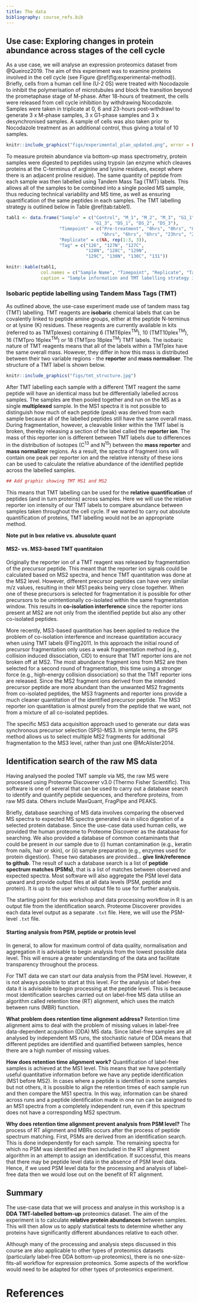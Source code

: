 ```yaml
---
title: The data
bibliography: course_refs.bib  
---
```


## Use case: Exploring changes in protein abundance across stages of the cell cycle

As a use case, we will analyse an expression proteomics dataset from @Queiroz2019.
The aim of this experiment was to examine proteins involved in the cell cycle
(see Figure \@ref(fig:experimental-method)). Briefly, cells from a human cell 
line (U-2 0S) were treated with Nocodazole to inhibit the polymerisation of
microtubules and block the transition beyond the prometaphase stage of M-phase.
After 18-hours of treatment, the cells were released from cell cycle inhibition 
by withdrawing Nocodazole. Samples were taken in triplicate at 0, 6 and 23-hours
post-withdrawl to generate 3 x M-phase samples, 3 x G1-phase samples and 3 x
desynchronised samples. A sample of cells was also taken prior to Nocodazole
treatment as an additional control, thus giving a total of 10 samples. 


```r
knitr::include_graphics("figs/experimental_plan_updated.png", error = FALSE)
```


To measure protein abundance via bottom-up mass spectrometry, protein samples 
were digested to peptides using trypsin (an enzyme which cleaves proteins at 
the C-terminus of arginine and lysine residues, except where there is an 
adjacent proline residue). The same quantity of peptide from each sample was then
labelled using Tandem Mass Tag (TMT) labels. This allows all of the samples to 
be combined into a single pooled MS sample, thus reducing technical variability
and MS time, as well as ensuring quantification of the same peptides in each 
samples. The TMT labelling strategy is outlined below in Table \@ref(tab:table1).


```r
tabl1 <- data.frame("Sample" = c("Control", "M_1", "M_2", "M_3", "G1_1", "G1_2",
                                 "G1_3", "DS_1", "DS_2", "DS_3"),
                    "Timepoint" = c("Pre-treatment", "0hrs", "0hrs", "0hrs",
                                    "6hrs", "6hrs", "6hrs", "23hrs", "23hrs", "23hrs"),
                    "Replicate" = c(NA, rep(1:3, 3)),
                    "Tag" = c("126", "127N", "127C", 
                              "128N", "128C", "129N",
                              "129C", "130N", "130C", "131"))

knitr::kable(tabl1,
             col.names = c("Sample Name", "Timepoint", "Replicate", "Tag"),
             caption = "Sample information and TMT labelling strategy in the use case experiment")

```


### Isobaric peptide labelling using Tandem Mass Tags (TMT)

As outlined above, the use-case experiment made use of tandem mass tag (TMT)
labelling. TMT reagents are **isobaric** chemical labels that can be covalently 
linked to peptide amine groups, either at the peptide N-terminus or at lysine
(K) residues. These reagents are currently available in kits (referred to as
TMTplexes) containing 6 (TMT6plex^TM^), 10 (TMT10plex^TM^), 16 (TMTpro 16plex^TM^) 
or 18 (TMTpro 18plex^TM^) TMT labels. The isobaric nature of TMT reagents means
that all of the labels within a TMTplex have the same overall mass. However, 
they differ in how this mass is distributed between their two variable regions - 
the **reporter** and **mass normaliser**. The structure of a TMT label is shown 
below. 


```r
knitr::include_graphics("figs/tmt_structure.jpg")
```


After TMT labelling each sample with a different TMT reagent the same peptide
will have an identical mass but be differentially labelled across samples. The 
samples are then pooled together and run on the MS as a single **multiplexed**
sample. In the MS1 spectra it is not possible to distinguish how much of each
peptide (peak) was derived from each sample because all of the labelled peptides
still have the same overall mass. During fragmentation, however, a cleavable linker
within the TMT label is broken, thereby releasing a section of the label called
the **reporter ion**. The mass of this reporter ion is different between TMT 
labels due to differences in the distribution of isotopes (C^13^ and N^15^)
between the **mass reporter** and **mass normalizer** regions. As a result, the 
spectra of fragment ions will contain one peak per reporter ion and the relative 
intensity of these ions can be used to calculate the relative abundance of the 
identified peptide across the labelled samples.


```r
## Add graphic showing TMT MS1 and MS2
```


This means that TMT labelling can be used for the **relative quantification** of 
peptides (and in turn proteins) across samples. Here we will use the relative
reporter ion intensity of our TMT labels to compare abundance between samples
taken throughout the cell cycle. If we wanted to carry out absolute quantification 
of proteins, TMT labelling would not be an appropriate method.

**Note** **put in box** **relative vs. abusolute quant**

#### MS2- vs. MS3-based TMT quantitaion

Originally the reporter ion of a TMT reagent was released by fragmentation of 
the precursor peptide. This meant that the reporter ion signals could be 
calculated based on MS2 spectra, and hence TMT quantitation was done at the MS2
level. However, different precursor peptides can have very similar m/z values,
resulting in their MS1 peaks being very close together. When one of these
precursors is selected for fragmentation it is possible for other precursors to
be unintentionally co-isolated within the same fragmentation window. This 
results in **co-isolation interference** since the reporter ions present at MS2
are not only from the identified peptide but also any other co-isolated peptides.

More recently, MS3-based quantitation has been applied to reduce the problem of
co-isolation interference and increase quantitation accuracy when using TMT labels
@Ting2011. In this approach the initial round of precursor fragmentation only uses 
a weak fragmentation method (e.g., collision induced dissociation, CID) to ensure
that TMT reporter ions are not broken off at MS2. The most abundance fragment ions
from MS2 are then selected for a second round of fragmentation, this time using
a stronger force (e.g., high-energy collision dissociation) so that the TMT
reporter ions are released. Since the MS2 fragment ions derived from the intended
precursor peptide are more abundant than the unwanted MS2 fragments from 
co-isolated peptides, the MS3 fragments and reporter ions provide a much cleaner
quantitation of the identified precursor peptide. The MS3 reporter ion 
quantitation is almost purely from the peptide that we want, not from a mixture
of all co-isolated peptides.

The specific MS3 data acquisition approach used to generate our data was 
synchronous precursor selection (SPS)-MS3. In simple terms, the SPS method 
allows us to select multiple MS2 fragments for additional fragmentation to the
MS3 level, rather than just one @McAlister2014.


## Identification search of the raw MS data

Having analysed the pooled TMT sample via MS, the raw MS were processed using 
Proteome Discoverer v3.0 (Thermo Fisher Scientific). This software is one of 
several that can be used to carry out a database search to identify and 
quantify peptide sequences, and therefore proteins, from raw MS data. Others 
include MaxQuant, FragPipe and PEAKS. 

Briefly, database searching of MS data involves comparing the observed MS spectra
to expected MS spectra generated via in silico digestion of a selected protein 
database. Since the use-case data used human cells, we provided the human proteome
to Proteome Discoverer as the database for searching. We also provided a 
database of common contaminants that could be present in our sample due to (i)
human contamination (e.g., keratin from nails, hair or skin), or (ii) sample 
preparation (e.g., enzymes used for protein digestion). These two databases are
provided... **give link/reference to github**. The result of such a database 
search is a list of **peptide spectrum matches (PSMs)**, that is a list of matches
between observed and expected spectra. Most software will also aggregate the 
PSM level data upward and provide output files at all data levels (PSM, peptide
and protein). It is up to the user which output file to use for further analysis.

The starting point for this workshop and data processing workflow in R is an 
output file from the identification search. Proteome Discoverer provides each 
data level output as a separate `.txt` file. Here, we will use the PSM-level
`.txt` file. 


#### Starting analysis from PSM, peptide or protein level

In general, to allow for maximum control of data quality, normalisation and
aggregation it is advisable to begin analysis from the lowest possible data 
level. This will ensure a greater understanding of the data and facilitate
transparency throughout the process. 

For TMT data we can start our data analysis from the PSM level. However, it is
not always possible to start at this level. For the analysis of label-free data
it is advisable to begin processing at the peptide level. This is because most
identification searches carried out on label-free MS data utilise an algorithm
called retention time (RT) alignment, which uses the match between runs (MBR)
function.

**What problem does retention time alignment address?**
Retention time alignment aims to deal with the problem of missing values in 
label-free data-dependent acquisition (DDA) MS data. Since label-free samples 
are all analysed by independent MS runs, the stochastic nature of DDA means 
that different peptides are identified and quantified between samples, hence
there are a high number of missing values. 

**How does retention time alignment work?**
Quantification of label-free samples is achieved at the MS1 level. This means 
that we have potentially useful quantitative information before we have any
peptide identification (MS1 before MS2). In cases where a peptide is identified
in some samples but not others, it is possible to align the retention times of
each sample run and then compare the MS1 spectra. In this way, information can
be shared across runs and a peptide identification made in one run can be 
assigned to an MS1 spectra from a completely independent run, even if this
spectrum does not have a corresponding MS2 spectrum.

**Why does retention time alignment prevent analysis from PSM level?**
The process of RT alignment and MBRs occurs after the process of peptide
spectrum matching. First, PSMs are derived from an identification search. This
is done independently for each sample. The remaining spectra for which no PSM
was identified are then included in the RT alignment algorithm in an attempt to
assign an identification. If successful, this means that there may be peptide
level data in the absence of PSM level data. Hence, if we used PSM level data 
for the processing and analysis of label-free data then we would lose out on 
the benefit of RT alignment.


## Summary
The use-case data that we will process and analyse in this workshop is a **DDA**
**TMT-labelled** **bottom-up** proteomics dataset. The aim of the experiment is
to calculate **relative protein abundances** between samples. This will then allow 
us to apply statistical tests to determine whether any proteins have significantly
different abundances relative to each other.

Although many of the processing and analysis steps discussed in this course are
also applicable to other types of proteomics datasets (particularly label-free
DDA bottom-up proteomics), there is no one-size-fits-all workflow for expression
proteomics. Some aspects of the workflow would need to be adapted for other
types of proteomics experiment.

# References